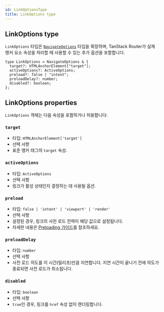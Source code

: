 ```yaml
---
id: LinkOptionsType
title: LinkOptions type
---
```


## LinkOptions type

`LinkOptions` 타입은 [`NavigateOptions`](./NavigateOptionsType.md) 타입을 확장하며, TanStack Router가 실제 앵커 요소 속성을 처리할 때 사용할 수 있는 추가 옵션을 포함합니다.

```tsx
type LinkOptions = NavigateOptions & {
  target?: HTMLAnchorElement["target"];
  activeOptions?: ActiveOptions;
  preload?: false | "intent";
  preloadDelay?: number;
  disabled?: boolean;
};
```

## LinkOptions properties

`LinkOptions` 객체는 다음 속성을 포함하거나 허용합니다:

### `target`

- 타입: `HTMLAnchorElement['target']`
- 선택 사항
- 표준 앵커 태그의 `target` 속성.

### `activeOptions`

- 타입: `ActiveOptions`
- 선택 사항
- 링크가 활성 상태인지 결정하는 데 사용될 옵션.

### `preload`

- 타입: `false | 'intent' | 'viewport' | 'render'`
- 선택 사항
- 설정된 경우, 링크의 사전 로드 전략이 해당 값으로 설정됩니다.
- 자세한 내용은 [Preloading 가이드](../../guide/preloading.md)를 참조하세요.

### `preloadDelay`

- 타입: `number`
- 선택 사항
- 사전 로드 의도를 이 시간(밀리초)만큼 지연합니다. 지연 시간이 끝나기 전에 의도가 종료되면 사전 로드가 취소됩니다.

### `disabled`

- 타입: `boolean`
- 선택 사항
- `true`인 경우, 링크를 `href` 속성 없이 렌더링합니다.

```

```
